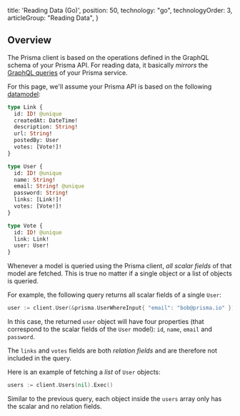 
  title: 'Reading Data (Go)',
  position: 50,
  technology: "go",
  technologyOrder: 3,
  articleGroup: "Reading Data",
}


## Overview

The Prisma client is based on the operations defined in the GraphQL schema of your Prisma API. For reading data, it basically _mirrors_ the [GraphQL queries](qwe1) of your Prisma service.

For this page, we'll assume your Prisma API is based on the following [datamodel](knul):

```graphql
type Link {
  id: ID! @unique
  createdAt: DateTime!
  description: String!
  url: String!
  postedBy: User
  votes: [Vote!]!
}

type User {
  id: ID! @unique
  name: String!
  email: String! @unique
  password: String!
  links: [Link!]!
  votes: [Vote!]!
}

type Vote {
  id: ID! @unique
  link: Link!
  user: User!
}
```

Whenever a model is queried using the Prisma client, _all scalar fields_ of that model are fetched. This is true no matter if a single object or a list of objects is queried.

For example, the following query returns all scalar fields of a single `User`:

```go
user := client.User(&prisma.UserWhereInput{ "email": "bob@prisma.io" })
```

In this case, the returned `user` object will have four properties (that correspond to the scalar fields of the `User` model): `id`, `name`, `email` and `password`. 

The `links` and `votes` fields are both _relation fields_ and are therefore not included in the query.

Here is an example of fetching a _list_ of `User` objects:

```go
users := client.Users(nil).Exec()
```

Similar to the previous query, each object inside the `users` array only has the scalar and no relation fields.